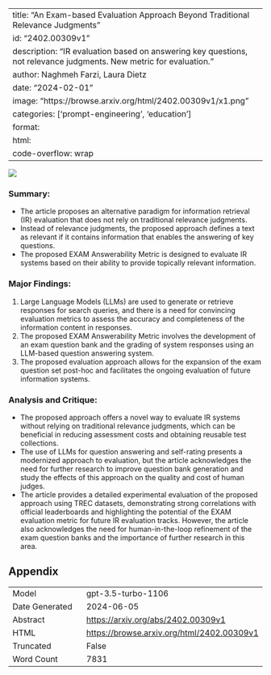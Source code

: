 
---
title: "An Exam-based Evaluation Approach Beyond Traditional Relevance Judgments"
id: "2402.00309v1"
description: "IR evaluation based on answering key questions, not relevance judgments. New metric for evaluation."
author: Naghmeh Farzi, Laura Dietz
date: "2024-02-01"
image: "https://browse.arxiv.org/html/2402.00309v1/x1.png"
categories: ['prompt-engineering', 'education']
format:
  html:
    code-overflow: wrap
---

![](https://browse.arxiv.org/html/2402.00309v1/x1.png)

### **Summary:**
- The article proposes an alternative paradigm for information retrieval (IR) evaluation that does not rely on traditional relevance judgments.
- Instead of relevance judgments, the proposed approach defines a text as relevant if it contains information that enables the answering of key questions.
- The proposed EXAM Answerability Metric is designed to evaluate IR systems based on their ability to provide topically relevant information.

### **Major Findings:**
1. Large Language Models (LLMs) are used to generate or retrieve responses for search queries, and there is a need for convincing evaluation metrics to assess the accuracy and completeness of the information content in responses.
2. The proposed EXAM Answerability Metric involves the development of an exam question bank and the grading of system responses using an LLM-based question answering system.
3. The proposed evaluation approach allows for the expansion of the exam question set post-hoc and facilitates the ongoing evaluation of future information systems.

### **Analysis and Critique:**
- The proposed approach offers a novel way to evaluate IR systems without relying on traditional relevance judgments, which can be beneficial in reducing assessment costs and obtaining reusable test collections.
- The use of LLMs for question answering and self-rating presents a modernized approach to evaluation, but the article acknowledges the need for further research to improve question bank generation and study the effects of this approach on the quality and cost of human judges.
- The article provides a detailed experimental evaluation of the proposed approach using TREC datasets, demonstrating strong correlations with official leaderboards and highlighting the potential of the EXAM evaluation metric for future IR evaluation tracks. However, the article also acknowledges the need for human-in-the-loop refinement of the exam question banks and the importance of further research in this area.

## Appendix

|          |          |
|----------|----------|
| Model     | gpt-3.5-turbo-1106       |
| Date Generated     | 2024-06-05       |
| Abstract | [https://arxiv.org/abs/2402.00309v1](https://arxiv.org/abs/2402.00309v1)        |
| HTML     | [https://browse.arxiv.org/html/2402.00309v1](https://browse.arxiv.org/html/2402.00309v1)       |
| Truncated       | False       |
| Word Count       | 7831       |
